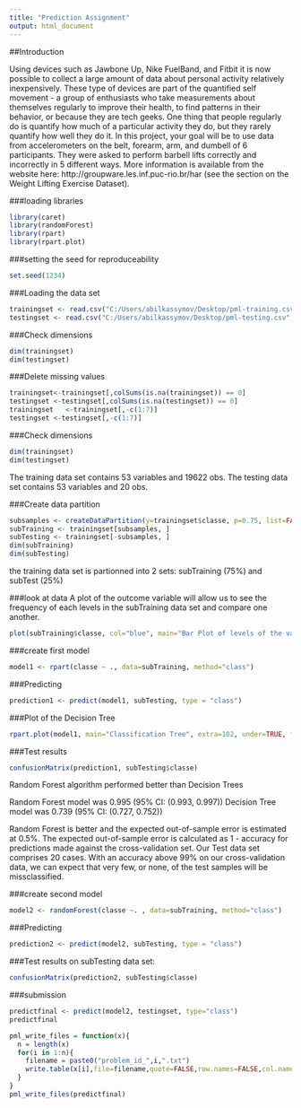 ```yaml
---
title: "Prediction Assignment"
output: html_document
---
```


##Introduction

Using devices such as Jawbone Up, Nike FuelBand, and Fitbit it is now possible to collect a large amount of data about personal activity relatively inexpensively. These type of devices are part of the quantified self movement - a group of enthusiasts who take measurements about themselves regularly to improve their health, to find patterns in their behavior, or because they are tech geeks. One thing that people regularly do is quantify how much of a particular activity they do, but they rarely quantify how well they do it. In this project, your goal will be to use data from accelerometers on the belt, forearm, arm, and dumbell of 6 participants. They were asked to perform barbell lifts correctly and incorrectly in 5 different ways. More information is available from the website here: http://groupware.les.inf.puc-rio.br/har (see the section on the Weight Lifting Exercise Dataset). 

###loading libraries
```r
library(caret)
library(randomForest)
library(rpart)
library(rpart.plot)
```

###setting the seed for reproduceability
```r
set.seed(1234)
```

###Loading the data set
```r
trainingset <- read.csv("C:/Users/abilkassymov/Desktop/pml-training.csv", na.strings=c("NA","#DIV/0!", ""))
testingset <- read.csv("C:/Users/abilkassymov/Desktop/pml-testing.csv", na.strings=c("NA","#DIV/0!", ""))
```

###Check dimensions
```r
dim(trainingset) 
dim(testingset)
```

###Delete missing values
```r
trainingset<-trainingset[,colSums(is.na(trainingset)) == 0]
testingset <-testingset[,colSums(is.na(testingset)) == 0]
trainingset   <-trainingset[,-c(1:7)]
testingset <-testingset[,-c(1:7)]
```

###Check dimensions
```r
dim(trainingset)
dim(testingset)
```
The training data set contains 53 variables and 19622 obs.
The testing data set contains 53 variables and 20 obs.

###Create data partition
```r
subsamples <- createDataPartition(y=trainingset$classe, p=0.75, list=FALSE)
subTraining <- trainingset[subsamples, ] 
subTesting <- trainingset[-subsamples, ]
dim(subTraining)
dim(subTesting)
```
the training data set is partionned into 2 sets: subTraining (75%) and subTest (25%)

###look at data
A plot of the outcome variable will allow us to see the frequency of each levels in the subTraining data set and compare one another.
```r
plot(subTraining$classe, col="blue", main="Bar Plot of levels of the variable classe within the subTraining data set", xlab="classe levels", ylab="Frequency")
```

###create first model
```r
model1 <- rpart(classe ~ ., data=subTraining, method="class")
```

###Predicting
```r
prediction1 <- predict(model1, subTesting, type = "class")
```

###Plot of the Decision Tree
```r
rpart.plot(model1, main="Classification Tree", extra=102, under=TRUE, faclen=0)
```

###Test results
```r
confusionMatrix(prediction1, subTesting$classe)
```
Random Forest algorithm performed better than Decision Trees

Random Forest model was 0.995 (95% CI: (0.993, 0.997))
Decision Tree model was 0.739 (95% CI: (0.727, 0.752))

Random Forest is better and the expected out-of-sample error is estimated at 0.5%. The expected out-of-sample error is calculated as 1 - accuracy for predictions made against the cross-validation set. Our Test data set comprises 20 cases. With an accuracy above 99% on our cross-validation data, we can expect that very few, or none, of the test samples will be missclassified.

###create second model
```r
model2 <- randomForest(classe ~. , data=subTraining, method="class")
```

###Predicting
```r
prediction2 <- predict(model2, subTesting, type = "class")
```

###Test results on subTesting data set:
```r
confusionMatrix(prediction2, subTesting$classe)
```

###submission
```r
predictfinal <- predict(model2, testingset, type="class")
predictfinal

pml_write_files = function(x){
  n = length(x)
  for(i in 1:n){
    filename = paste0("problem_id_",i,".txt")
    write.table(x[i],file=filename,quote=FALSE,row.names=FALSE,col.names=FALSE)
  }
}
pml_write_files(predictfinal)
```
